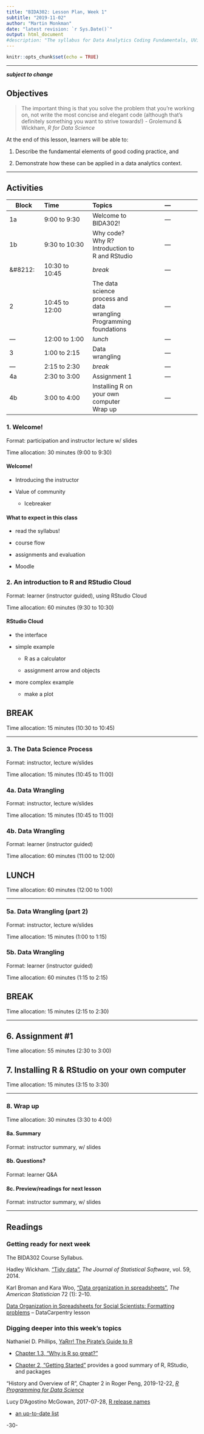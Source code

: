 ```yaml
---
title: "BIDA302: Lesson Plan, Week 1"
subtitle: "2019-11-02"
author: "Martin Monkman"
date: "latest revision: `r Sys.Date()`"
output: html_document
#description: "The syllabus for Data Analytics Coding Fundamentals, UVic BIDA302"
---
```



```r
knitr::opts_chunk$set(echo = TRUE)
```

***

**_subject to change_**



## Objectives

> The important thing is that you solve the problem that you’re working on, not write the most concise and elegant code (although that’s definitely something you want to strive towards!)
> - Grolemund & Wickham, _R for Data Science_


At the end of this lesson, learners will be able to:

1. Describe the fundamental elements of good coding practice, and 

2. Demonstrate how these can be applied in a data analytics context.


***

## Activities

| Block      | Time           | Topics  | &#8212; |
|---         |:---            |:---     |:---:  |
|1a          | 9:00 to 9:30   | Welcome to BIDA302!  | &#8212; |
|1b          | 9:30 to 10:30  | Why code? Why R? <br> Introduction to R and RStudio | &#8212; |
|&#8212:     | 10:30 to 10:45 | _break_ | &#8212; |
|2           | 10:45 to 12:00 | The data science process and data wrangling <br> Programming foundations | &#8212; |
|&#8212;     | 12:00 to 1:00  | _lunch_ | &#8212; |
|3           | 1:00 to 2:15   | Data wrangling | &#8212; |
|&#8212;     | 2:15 to 2:30   | _break_ | &#8212; |
|4a          | 2:30 to 3:00   | Assignment 1 | &#8212; |
|4b          | 3:00 to 4:00   | Installing R on your own computer <br> Wrap up | &#8212; |



### 1. Welcome!

Format: participation and instructor lecture w/ slides

Time allocation: 30 minutes (9:00 to 9:30)


#### Welcome!

* Introducing the instructor

* Value of community 

  - Icebreaker
  


#### What to expect in this class

* read the syllabus!

* course flow

* assignments and evaluation

* Moodle

### 2. An introduction to R and RStudio Cloud

Format: learner (instructor guided), using RStudio Cloud

Time allocation: 60 minutes (9:30 to 10:30)

#### RStudio Cloud

* the interface

* simple example

  - R as a calculator
  
  - assignment arrow and objects

* more complex example

  - make a plot


## BREAK

Time allocation: 15 minutes (10:30 to 10:45)

***

### 3. The Data Science Process

Format: instructor, lecture w/slides

Time allocation: 15 minutes (10:45 to 11:00)


### 4a. Data Wrangling

Format: instructor, lecture w/slides

Time allocation: 15 minutes (10:45 to 11:00)


### 4b. Data Wrangling

Format: learner (instructor guided)

Time allocation: 60 minutes (11:00 to 12:00)


## LUNCH

Time allocation: 60 minutes (12:00 to 1:00)

***

### 5a. Data Wrangling (part 2)

Format: instructor, lecture w/slides

Time allocation: 15 minutes (1:00 to 1:15)

### 5b. Data Wrangling

Format: learner (instructor guided)

Time allocation: 60 minutes (1:15 to 2:15)




## BREAK

Time allocation: 15 minutes (2:15 to 2:30)


***

## 6. Assignment #1

Time allocation: 55 minutes (2:30 to 3:00)


## 7. Installing R & RStudio on your own computer

Time allocation: 15 minutes (3:15 to 3:30)

***


### 8. Wrap up

Time allocation: 30 minutes (3:30 to 4:00)

#### 8a. Summary

Format: instructor summary, w/ slides

#### 8b. Questions?

Format: learner Q&A

#### 8c. Preview/readings for next lesson

Format: instructor summary, w/ slides




***

## Readings 

### Getting ready for next week

The BIDA302 Course Syllabus.

Hadley Wickham. ["Tidy data"](https://vita.had.co.nz/papers/tidy-data.html), _The Journal of Statistical Software_, vol. 59, 2014.

Karl Broman and Kara Woo, ["Data organization in spreadsheets"](https://doi.org/10.1080/00031305.2017.1375989), _The American Statistician_ 72 (1): 2–10.

[Data Organization in Spreadsheets for Social Scientists: Formatting problems](https://datacarpentry.org/spreadsheets-socialsci/02-common-mistakes/index.html) -- DataCarpentry lesson


### Digging deeper into this week's topics

Nathaniel D. Phillips, [YaRrr! The Pirate’s Guide to R](https://bookdown.org/ndphillips/YaRrr/) 

- [Chapter 1.3, "Why is R so great?"](https://bookdown.org/ndphillips/YaRrr/why-is-r-so-great.html)

- [Chapter 2, "Getting Started"](https://bookdown.org/ndphillips/YaRrr/started.html) provides a good summary of R, RStudio, and packages

"History and Overview of R", Chapter 2 in Roger Peng, 2019-12-22, [_R Programming for Data Science_](https://bookdown.org/rdpeng/rprogdatascience/history-and-overview-of-r.html)

Lucy D'Agostino McGowan, 2017-07-28, [R release names](https://livefreeordichotomize.com/2017/09/28/r-release-names/)

- [an up-to-date list](https://bookdown.org/martin_monkman/DataScienceResources_book/using-r.html#r-release-names)



-30-

